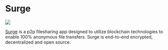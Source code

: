 # Surge

<p style={{ "text-align": "center" }}>
  <img src={require("@site/static/img/showcase/surge.png").default} />
  <br />
</p>

[Surge](https://getsurge.io/) is a p2p filesharing app designed to utilize blockchain technologies to enable 100% anonymous file transfers. Surge is end-to-end encrypted, decentralized and open source.
